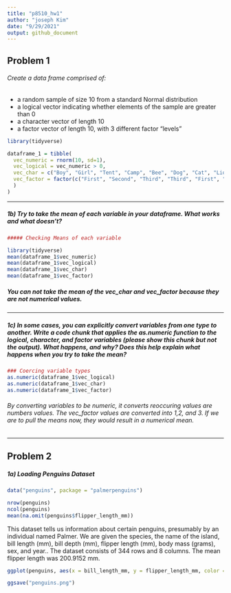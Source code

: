 ```yaml
---
title: "p8510_hw1"
author: "joseph Kim"
date: "9/29/2021"
output: github_document
---
```


## Problem 1

###### Create a data frame comprised of:

- a random sample of size 10 from a standard Normal distribution
- a logical vector indicating whether elements of the sample are greater than 0
- a character vector of length 10
- a factor vector of length 10, with 3 different factor “levels”


```r

library(tidyverse)

dataframe_1 = tibble(
  vec_numeric = rnorm(10, sd=1),
  vec_logical = vec_numeric > 0, 
  vec_char = c("Boy", "Girl", "Tent", "Camp", "Bee", "Dog", "Cat", "Lion", "Ben", "Pool"),
  vec_factor = factor(c("First", "Second", "Third", "Third", "First", "First", "Second", "Second", "Third", "First")
  )
)

```

--------------

##### 1b) Try to take the mean of each variable in your dataframe. What works and what doesn’t?

```r
##### Checking Means of each variable 

library(tidyverse)
mean(dataframe_1$vec_numeric)
mean(dataframe_1$vec_logical)
mean(dataframe_1$vec_char)
mean(dataframe_1$vec_factor)
```

##### You can not take the mean of the vec_char and vec_factor because they are not numerical values. 

----------

##### 1c) In some cases, you can explicitly convert variables from one type to another. Write a code chunk that applies the as.numeric function to the logical, character, and factor variables (please show this chunk but not the output). What happens, and why? Does this help explain what happens when you try to take the mean?

```r
### Coercing variable types 
as.numeric(dataframe_1$vec_logical)
as.numeric(dataframe_1$vec_char)
as.numeric(dataframe_1$vec_factor)

```

###### By converting variables to be numeric, it converts reoccuring values are numbers values. The vec_factor values are converted into 1,2, and 3. If we are to pull the means now, they would result in a numerical mean. 
  
------------

## Problem 2 

##### 1a) Loading Penguins Dataset 

```r
data("penguins", package = "palmerpenguins")

nrow(penguins)
ncol(penguins)
mean(na.omit(penguins$flipper_length_mm))
```

This dataset tells us information about certain penguins, presumably by an individual named Palmer. We are given the species, the name of the island, bill length (mm), bill depth (mm), flipper length (mm), body mass (grams), sex, and year.. The dataset consists of 344 rows and 8 columns. The mean flipper length was 200.9152 mm. 

```r
ggplot(penguins, aes(x = bill_length_mm, y = flipper_length_mm, color = species)) + geom_point()

ggsave("penguins.png")
```
